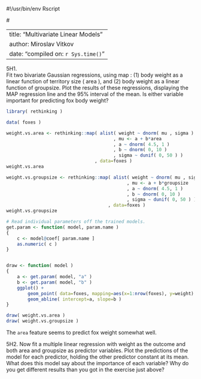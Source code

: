 #!/usr/bin/env Rscript


#<!---
library(rmarkdown)
argv <- commandArgs(trailingOnly=FALSE)
fname <- sub("--file=", "", argv[grep("--file=", argv)])
render(fname, output_format="pdf_document")
stopifnot(FALSE)  # Stop trying to interpret the rest of the file as valid R.
#-->


---
title: "Multivariate Linear Models"
author: Miroslav Vitkov
date: "compiled on: `r Sys.time()`"
---


5H1.  
Fit two bivariate Gaussian regressions, using map : (1) body weight as a linear function of territory size ( area ), and (2) body weight as a linear function of groupsize.
Plot the results of these regressions, displaying the MAP regression line and the 95% interval of the mean.
Is either variable important for predicting fox body weight?
```r
library( rethinking )
```
```r
data( foxes )

weight.vs.area <- rethinking::map( alist( weight ~ dnorm( mu , sigma )
                                        , mu <- a + b*area
                                        , a ~ dnorm( 4.5, 1 )
                                        , b ~ dnorm( 0, 10 )
                                        , sigma ~ dunif( 0, 50 ) )
                                 , data=foxes )
weight.vs.area

weight.vs.groupsize <- rethinking::map( alist( weight ~ dnorm( mu , sigma )
                                             , mu <- a + b*groupsize
                                             , a ~ dnorm( 4.5, 1 )
                                             , b ~ dnorm( 0, 10 )
                                             , sigma ~ dunif( 0, 50 ) )
                                      , data=foxes )
weight.vs.groupsize

# Read individual parameters off the trained models.
get.param <- function( model, param.name )
{
    c <- model@coef[ param.name ]
    as.numeric( c )
}


draw <- function( model )
{
    a <- get.param( model, "a" )
    b <- get.param( model, "b" )
    ggplot() +
        geom_point( data=foxes, mapping=aes(x=1:nrow(foxes), y=weight) ) +
        geom_abline( intercept=a, slope=b )
}

draw( weight.vs.area )
draw( weight.vs.groupsize )
```

The `area` feature seems to predict fox weight somewhat well.


5H2. Now fit a multiple linear regression with weight as the outcome and both area and groupsize as predictor variables.
Plot the predictions of the model for each predictor, holding the other predictor constant at its mean.
What does this model say about the importance of each variable?
Why do you get different results than you got in the exercise just above?

